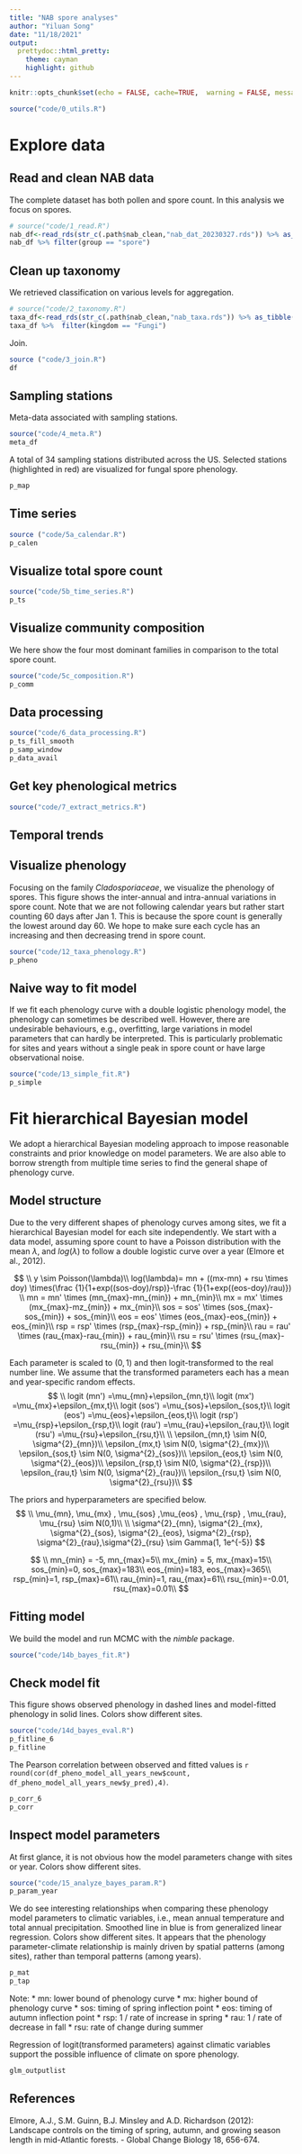 ```yaml
---
title: "NAB spore analyses"
author: "Yiluan Song"
date: "11/18/2021"
output:
  prettydoc::html_pretty:
    theme: cayman
    highlight: github
---
```


```r
knitr::opts_chunk$set(echo = FALSE, cache=TRUE,  warning = FALSE, message = FALSE)

source("code/0_utils.R")
```

# __Explore data__

## Read and clean NAB data
The complete dataset has both pollen and spore count. In this analysis we focus on spores.
```r
# source("code/1_read.R")
nab_df<-read_rds(str_c(.path$nab_clean,"nab_dat_20230327.rds")) %>% as_tibble()
nab_df %>% filter(group == "spore")
```


## Clean up taxonomy
We retrieved classification on various levels for aggregation.
```r
# source("code/2_taxonomy.R")
taxa_df<-read_rds(str_c(.path$nab_clean,"nab_taxa.rds")) %>% as_tibble()
taxa_df %>%  filter(kingdom == "Fungi")
```

Join.
```r
source ("code/3_join.R")
df
```

## Sampling stations
Meta-data associated with sampling stations.
```r
source("code/4_meta.R")
meta_df
```

A total of 34 sampling stations distributed across the US. Selected stations (highlighted in red) are visualized for fungal spore phenology.
```r
p_map
```

## Time series
```r
source ("code/5a_calendar.R")
p_calen
```

## Visualize total spore count
```r
source("code/5b_time_series.R")
p_ts
```

## Visualize community composition
We here show the four most dominant families in comparison to the total spore count.
```r
source("code/5c_composition.R")
p_comm
```
## Data processing
```r
source("code/6_data_processing.R")
p_ts_fill_smooth
p_samp_window
p_data_avail
```

## Get key phenological metrics
```r
source("code/7_extract_metrics.R")
```


## Temporal trends

## Visualize phenology
Focusing on the family _Cladosporiaceae_, we visualize the phenology of spores. This figure shows the inter-annual and intra-annual variations in spore count. Note that we are not following calendar years but rather start counting 60 days after Jan 1. This is because the spore count is generally the lowest around day 60. We hope to make sure each cycle has an increasing and then decreasing trend in spore count.

```r
source("code/12_taxa_phenology.R")
p_pheno
```

## Naive way to fit model

If we fit each phenology curve with a double logistic phenology model, the phenology can sometimes be described well. However, there are undesirable behaviours, e.g., overfitting, large variations in model parameters that can hardly be interpreted. This is particularly problematic for sites and years without a single peak in spore count or have large observational noise.

```r
source("code/13_simple_fit.R")
p_simple
```

# __Fit hierarchical Bayesian model__

We adopt a hierarchical Bayesian modeling approach to impose reasonable constraints and prior knowledge on model parameters. We are also able to borrow strength from multiple time series to find the general shape of phenology curve.

## Model structure
Due to the very different shapes of phenology curves among sites, we fit a hierarchical Bayesian model for each site independently. We start with a data model, assuming spore count to have a Poisson distribution with the mean $\lambda$, and $log(\lambda)$ to follow a double logistic curve over a year (Elmore et al., 2012).


$$
\\
y \sim Poisson(\lambda)\\
log(\lambda)= mn + ((mx-mn) + rsu \times  doy) \times(\frac {1}{1+exp((sos-doy)/rsp)}-\frac {1}{1+exp((eos-doy)/rau)})
\\
mn = mn' \times (mn_{max}-mn_{min}) + mn_{min}\\
mx = mx' \times (mx_{max}-mz_{min}) + mx_{min}\\
sos = sos' \times (sos_{max}-sos_{min}) + sos_{min}\\
eos = eos' \times (eos_{max}-eos_{min}) + eos_{min}\\
rsp = rsp' \times (rsp_{max}-rsp_{min}) + rsp_{min}\\
rau = rau' \times (rau_{max}-rau_{min}) + rau_{min}\\
rsu = rsu' \times (rsu_{max}-rsu_{min}) + rsu_{min}\\
$$

Each parameter is scaled to $(0,1)$ and then logit-transformed to the real number line. We assume that the transformed parameters each has a mean and year-specific random effects.
$$
\\
logit (mn') =\mu_{mn}+\epsilon_{mn,t}\\
logit (mx') =\mu_{mx}+\epsilon_{mx,t}\\
logit (sos') =\mu_{sos}+\epsilon_{sos,t}\\
logit (eos') =\mu_{eos}+\epsilon_{eos,t}\\
logit (rsp') =\mu_{rsp}+\epsilon_{rsp,t}\\
logit (rau') =\mu_{rau}+\epsilon_{rau,t}\\
logit (rsu') =\mu_{rsu}+\epsilon_{rsu,t}\\
\\
\epsilon_{mn,t} \sim N(0, \sigma^{2}_{mn})\\
\epsilon_{mx,t} \sim N(0, \sigma^{2}_{mx})\\
\epsilon_{sos,t} \sim N(0, \sigma^{2}_{sos})\\
\epsilon_{eos,t} \sim N(0, \sigma^{2}_{eos})\\
\epsilon_{rsp,t} \sim N(0, \sigma^{2}_{rsp})\\
\epsilon_{rau,t} \sim N(0, \sigma^{2}_{rau})\\
\epsilon_{rsu,t} \sim N(0, \sigma^{2}_{rsu})\\
$$

The priors and hyperparameters are specified below.
$$
\\
\mu_{mn}, \mu_{mx} , \mu_{sos} ,\mu_{eos} , \mu_{rsp} , \mu_{rau}, \mu_{rsu} \sim N(0,1)\\
\\
\sigma^{2}_{mn}, \sigma^{2}_{mx}, \sigma^{2}_{sos}, \sigma^{2}_{eos}, \sigma^{2}_{rsp}, \sigma^{2}_{rau},\sigma^{2}_{rsu}  \sim Gamma(1, 1e^{-5})
$$

$$
\\
mn_{min} = -5, mn_{max}=5\\
mx_{min} = 5, mx_{max}=15\\
sos_{min}=0, sos_{max}=183\\
eos_{min}=183, eos_{max}=365\\
rsp_{min}=1, rsp_{max}=61\\
rau_{min}=1, rau_{max}=61\\
rsu_{min}=-0.01, rsu_{max}=0.01\\
$$

## Fitting model

We build the model and run MCMC with the _nimble_ package.
```r
source("code/14b_bayes_fit.R")
```

## Check model fit

This figure shows observed phenology in dashed lines and model-fitted phenology in solid lines. Colors show different sites.
```r
source("code/14d_bayes_eval.R")
p_fitline_6
p_fitline
```

The Pearson correlation between observed and fitted values is `r round(cor(df_pheno_model_all_years_new$count, df_pheno_model_all_years_new$y_pred),4)`.
```r
p_corr_6
p_corr
```

## Inspect model parameters

At first glance, it is not obvious how the model parameters change with sites or year. Colors show different sites.
```r
source("code/15_analyze_bayes_param.R")
p_param_year
```

We do see interesting relationships when comparing these phenology model parameters to climatic variables, i.e., mean annual temperature and total annual precipitation. Smoothed line in blue is from generalized linear regression. Colors show different sites. It appears that the phenology parameter-climate relationship is mainly driven by spatial patterns (among sites), rather than temporal patterns (among years).
```r
p_mat
p_tap
```

Note:
* mn: lower bound of phenology curve
* mx: higher bound of phenology curve
* sos: timing of spring inflection point
* eos: timing of autumn inflection point
* rsp: 1 / rate of increase in spring
* rau: 1 / rate of decrease in fall
* rsu: rate of change during summer 

Regression of logit(transformed parameters) against climatic variables support the possible influence of climate on spore phenology.
```r
glm_outputlist
```

## References
Elmore, A.J., S.M. Guinn, B.J. Minsley and A.D. Richardson (2012): Landscape controls on the timing of spring, autumn, and growing season length in mid-Atlantic forests. - Global Change Biology 18, 656-674.
